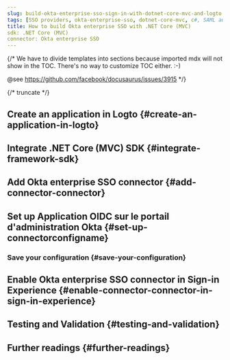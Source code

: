 ```yaml
---
slug: build-okta-enterprise-sso-sign-in-with-dotnet-core-mvc-and-logto
tags: [SSO providers, okta-enterprise-sso, dotnet-core-mvc, c#, SAML authentication, enterprise login, SSO login]
title: How to build Okta enterprise SSO with .NET Core (MVC)
sdk: .NET Core (MVC)
connector: Okta enterprise SSO
---
```


{/*
  We have to divide templates into sections because imported mdx will not show in the TOC.
  There's no way to customize TOC either. :-)

  @see https://github.com/facebook/docusaurus/issues/3915
*/}




{/* truncate */}

<Intro connector={connector} sdk=".NET Core (MVC)" link="https://dotnet.microsoft.com/apps/aspnet/mvc" />

## Create an application in Logto \{#create-an-application-in-logto}

<CreateApplication type="Traditional web" framework=".NET Core (MVC)" />

## Integrate .NET Core (MVC) SDK \{#integrate-framework-sdk}

<IntegrateSdk />

## Add Okta enterprise SSO connector \{#add-connector-connector}

<AddSsoConnector framework=".NET Core (MVC)" />

## Set up Application OIDC sur le portail d'administration Okta \{#set-up-connectorconfigname}

<ConnectorGuide />

### Save your configuration \{#save-your-configuration}

<SaveYourConfiguration connector={connector} />

## Enable Okta enterprise SSO connector in Sign-in Experience \{#enable-connector-connector-in-sign-in-experience}

<EnableSsoConnector />

## Testing and Validation \{#testing-and-validation}

<TestingAndValidation connector={connector} sdk=".NET Core (MVC)" />

## Further readings \{#further-readings}

<FurtherReadings />
